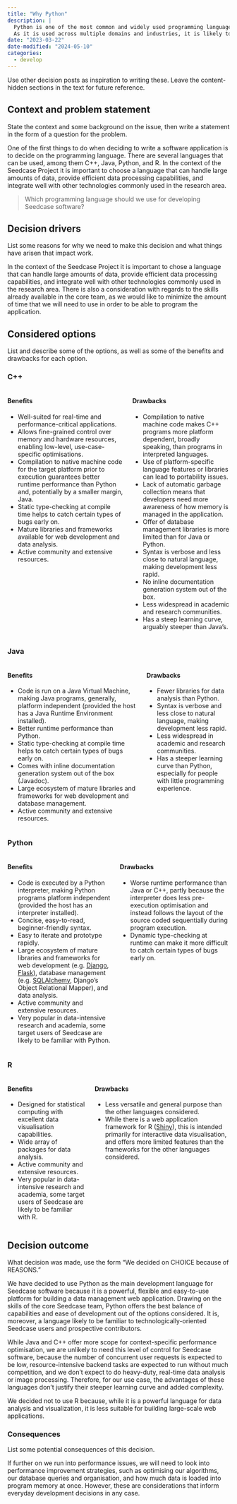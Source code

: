 ```yaml
---
title: "Why Python"
description: |
  Python is one of the most common and widely used programming languages.
  As it is used across multiple domains and industries, it is likely to be familiar to a wider audience.
date: "2023-03-22"
date-modified: "2024-05-10"
categories:
  - develop
---
```


::: content-hidden
Use other decision posts as inspiration to writing these. Leave the
content-hidden sections in the text for future reference.
:::

## Context and problem statement

::: content-hidden
State the context and some background on the issue, then write a
statement in the form of a question for the problem.
:::

One of the first things to do when deciding to write a software
application is to decide on the programming language. There are several
languages that can be used, among them C++, Java, Python, and R. In the
context of the Seedcase Project it is important to choose a language
that can handle large amounts of data, provide efficient data processing
capabilities, and integrate well with other technologies commonly used
in the research area.

> Which programming language should we use for developing Seedcase
> software?

## Decision drivers

::: content-hidden
List some reasons for why we need to make this decision and what things
have arisen that impact work.
:::

In the context of the Seedcase Project it is important to chose a
language that can handle large amounts of data, provide efficient data
processing capabilities, and integrate well with other technologies
commonly used in the research area. There is also a consideration with
regards to the skills already available in the core team, as we would
like to minimize the amount of time that we will need to use in order to
be able to program the application.

## Considered options

::: content-hidden
List and describe some of the options, as well as some of the benefits
and drawbacks for each option.
:::

### C++

::: columns
::: column
#### Benefits

-   Well-suited for real-time and performance-critical applications.
-   Allows fine-grained control over memory and hardware resources,
    enabling low-level, use-case-specific optimisations.
-   Compilation to native machine code for the target platform prior to
    execution guarantees better runtime performance than Python and,
    potentially by a smaller margin, Java.
-   Static type-checking at compile time helps to catch certain types of
    bugs early on.
-   Mature libraries and frameworks available for web development and
    data analysis.
-   Active community and extensive resources.
:::

::: column
#### Drawbacks

-   Compilation to native machine code makes C++ programs more platform
    dependent, broadly speaking, than programs in interpreted languages.
-   Use of platform-specific language features or libraries can lead to
    portability issues.
-   Lack of automatic garbage collection means that developers need more
    awareness of how memory is managed in the application.
-   Offer of database management libraries is more limited than for Java
    or Python.
-   Syntax is verbose and less close to natural language, making
    development less rapid.
-   No inline documentation generation system out of the box.
-   Less widespread in academic and research communities.
-   Has a steep learning curve, arguably steeper than Java's.
:::
:::

### Java

::: columns
::: column
#### Benefits

-   Code is run on a Java Virtual Machine, making Java programs,
    generally, platform independent (provided the host has a Java
    Runtime Environment installed).
-   Better runtime performance than Python.
-   Static type-checking at compile time helps to catch certain types of
    bugs early on.
-   Comes with inline documentation generation system out of the box
    (Javadoc).
-   Large ecosystem of mature libraries and frameworks for web
    development and database management.
-   Active community and extensive resources.
:::

::: column
#### Drawbacks

-   Fewer libraries for data analysis than Python.
-   Syntax is verbose and less close to natural language, making
    development less rapid.
-   Less widespread in academic and research communities.
-   Has a steeper learning curve than Python, especially for people with
    little programming experience.
:::
:::

### Python

::: columns
::: column
#### Benefits

-   Code is executed by a Python interpreter, making Python programs
    platform independent (provided the host has an interpreter
    installed).
-   Concise, easy-to-read, beginner-friendly syntax.
-   Easy to iterate and prototype rapidly.
-   Large ecosystem of mature libraries and frameworks for web
    development (e.g. [Django](https://www.djangoproject.com),
    [Flask](https://flask.palletsprojects.com/en/2.3.x/)), database
    management (e.g. [SQLAlchemy](https://www.sqlalchemy.org), Django's
    Object Relational Mapper), and data analysis.
-   Active community and extensive resources.
-   Very popular in data-intensive research and academia, some target
    users of Seedcase are likely to be familiar with Python.
:::

::: column
#### Drawbacks

-   Worse runtime performance than Java or C++, partly because the
    interpreter does less pre-execution optimisation and instead follows
    the layout of the source coded sequentially during program
    execution.
-   Dynamic type-checking at runtime can make it more difficult to catch
    certain types of bugs early on.
:::
:::

### R

::: columns
::: column
#### Benefits

-   Designed for statistical computing with excellent data visualisation
    capabilities.
-   Wide array of packages for data analysis.
-   Active community and extensive resources.
-   Very popular in data-intensive research and academia, some target
    users of Seedcase are likely to be familiar with R.
:::

::: column
#### Drawbacks

-   Less versatile and general purpose than the other languages
    considered.
-   While there is a web application framework for R
    ([Shiny](https://shiny.posit.co/)), this is intended primarily for
    interactive data visualisation, and offers more limited features
    than the frameworks for the other languages considered.
:::
:::

## Decision outcome

::: content-hidden
What decision was made, use the form "We decided on CHOICE because of
REASONS."
:::

We have decided to use Python as the main development language for
Seedcase software because it is a powerful, flexible and easy-to-use
platform for building a data management web application. Drawing on the
skills of the core Seedcase team, Python offers the best balance of
capabilities and ease of development out of the options considered. It
is, moreover, a language likely to be familiar to
technologically-oriented Seedcase users and prospective contributors.

While Java and C++ offer more scope for context-specific performance
optimisation, we are unlikely to need this level of control for Seedcase
software, because the number of concurrent user requests is expected to
be low, resource-intensive backend tasks are expected to run without
much competition, and we don't expect to do heavy-duty, real-time data
analysis or image processing. Therefore, for our use case, the
advantages of these languages don't justify their steeper learning curve
and added complexity.

We decided not to use R because, while it is a powerful language for
data analysis and visualization, it is less suitable for building
large-scale web applications.

### Consequences

::: content-hidden
List some potential consequences of this decision.
:::

If further on we run into performance issues, we will need to look into
performance improvement strategies, such as optimising our algorithms,
our database queries and organisation, and how much data is loaded into
program memory at once. However, these are considerations that inform
everyday development decisions in any case.
